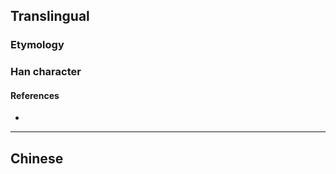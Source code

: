 {{also|燁}}
{{character info/new}}
==Translingual==

===Etymology===
{{Han simp|燁|f=華|t=华}}

===Han character===
{{Han char|rn=86|rad=火|as=06|sn=10|four=|canj=FOPJ|ids=⿰火华}}

====References====
* {{Han ref|kx=0671.081|hdz=32200.070|uh=70E8|ud=28904}}

----

==Chinese==
{{zh-see|燁}}